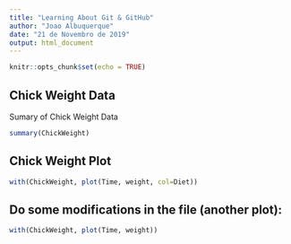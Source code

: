 ```yaml
---
title: "Learning About Git & GitHub"
author: "Joao Albuquerque"
date: "21 de Novembro de 2019"
output: html_document
---
```


```r
knitr::opts_chunk$set(echo = TRUE)
```

## Chick Weight Data

Sumary of Chick Weight Data

```r
summary(ChickWeight)
```

## Chick Weight Plot

```r
with(ChickWeight, plot(Time, weight, col=Diet))
```

## Do some modifications in the file (another plot):

```r
with(ChickWeight, plot(Time, weight))
```

